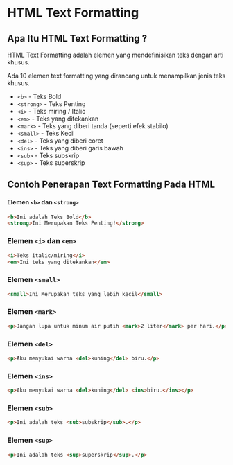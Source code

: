 # HTML Text Formatting

## Apa Itu HTML Text Formatting ?

HTML Text Formatting adalah elemen yang mendefinisikan teks dengan arti khusus.

Ada 10 elemen text formatting yang dirancang untuk menampilkan jenis teks khusus.

- `<b>` - Teks Bold
- `<strong>` - Teks Penting
- `<i>` - Teks miring / Italic
- `<em>` - Teks yang ditekankan
- `<mark>` - Teks yang diberi tanda (seperti efek stabilo)
- `<small>` - Teks Kecil
- `<del>` - Teks yang diberi coret
- `<ins>` - Teks yang diberi garis bawah
- `<sub>` - Teks subskrip
- `<sup>` - Teks superskrip

## Contoh Penerapan Text Formatting Pada HTML

#### Elemen `<b>` dan `<strong>`

```html
<b>Ini adalah Teks Bold</b>
<strong>Ini Merupakan Teks Penting!</strong>
```

### Elemen `<i>` dan `<em>`

```html
<i>Teks italic/miring</i>
<em>Ini teks yang ditekankan</em>

```

### Elemen `<small>`

```html
<small>Ini Merupakan teks yang lebih kecil</small>
```

### Elemen `<mark>`

```html
<p>Jangan lupa untuk minum air putih <mark>2 liter</mark> per hari.</p>
```

### Elemen `<del>`

```html
<p>Aku menyukai warna <del>kuning</del> biru.</p>
```

### Elemen `<ins>`

```html
<p>Aku menyukai warna <del>kuning</del> <ins>biru.</ins></p>
```

### Elemen `<sub>`

```html
<p>Ini adalah teks <sub>subskrip</sub>.</p>
```

### Elemen `<sup>`

```html
<p>Ini adalah teks <sup>superskrip</sup>.</p>
```
